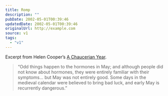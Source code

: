 ```yaml
---
title: Romp
description: ""
pubDate: 2002-05-01T00:39:46
updatedDate: 2002-05-01T00:39:46
originalUrl: http://example.com
source: v1
tags:
  - "v1"
---
```


Excerpt from Helen Cooper&#8217;s [A Chaucerian Year][1].

> &#8220;Odd things happen to the hormones in May; and although people did not know about hormones, they were entirely familiar with their symptoms&#8230; but May was not entirely good. Some days in the medieval calendar were believed to bring bad luck, and early May is recurrently dangerous.&#8221;

[1]: http://www.penguin.co.uk/shared/SharedDisplay/1,,48994_0,00.html "A Chaucerian Year at the Penguin Classics website"

